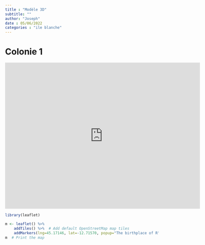 ---
title : "Modèle 3D"
subtitle: ""
author: "Joseph"
date : 05/06/2022
categories : "ile blanche"
---

# Colonie 1


<iframe allowfullscreen width="640" height="480" loading="lazy" frameborder="0" src="https://p3d.in/e/G0Eog"></iframe>

```{r}
library(leaflet)

m <- leaflet() %>%
    addTiles() %>%  # Add default OpenStreetMap map tiles
    addMarkers(lng=45.17146, lat=-12.71570, popup="The birthplace of R")
m  # Print the map
```